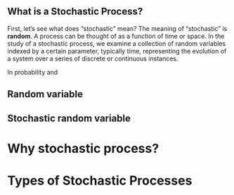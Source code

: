 

## What is a Stochastic Process?

First, let's see what does "stochastic" mean?  The meaning of "stochastic" is **random**.  A process can be thought of as a function of time or space. In the study of a stochastic process, we examine a collection of random variables indexed by a certain parameter, typically time, representing the evolution of a system over a series of discrete or continuous instances.

In probability and

## Random variable

## Stochastic random variable

# Why stochastic process?

# Types of Stochastic Processes